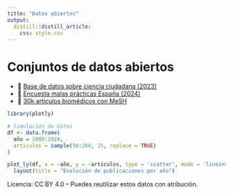 ```yaml
---
title: "Datos abiertos"
output: 
  distill::distill_article:
    css: style.css
---
```


# Conjuntos de datos abiertos

- 🔗 [Base de datos sobre ciencia ciudadana (2023)](link_próximo)
- 🔗 [Encuesta malas prácticas España (2024)](link_próximo)
- 🔗 [30k artículos biomédicos con MeSH](link_próximo)

```r
library(plotly)

# Simulación de datos
df <- data.frame(
  año = 2000:2024,
  articulos = sample(50:200, 25, replace = TRUE)
)

plot_ly(df, x = ~año, y = ~articulos, type = 'scatter', mode = 'lines+markers') %>%
  layout(title = "Evolución de publicaciones por año")
```

Licencia: CC BY 4.0 – Puedes reutilizar estos datos con atribución.

